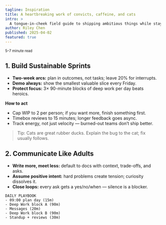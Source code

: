 ```yaml
---
tagline: Inspiration
title: A heartbreaking work of convicts, caffeine, and cats
intro: >
  A tongue-in-cheek field guide to shipping ambitious things while staying human — powered by espresso, empathy, and the occasional office cat.
author: Riley Chen
published: 2025-04-02
featured: true
---
```


<small>5–7 minute read</small>

## 1. Build Sustainable Sprints

- **Two-week arcs:** plan in outcomes, not tasks; leave 20% for interrupts.
- **Demo always:** show the smallest valuable slice every Friday.
- **Protect focus:** 3× 90-minute blocks of deep work per day beats heroics.

**How to act**

- Cap WIP to 2 per person; if you want more, finish something first.
- Timebox reviews to 15 minutes; longer feedback goes async.
- Track energy, not just velocity — burned-out teams don’t ship better.

> Tip: Cats are great rubber ducks. Explain the bug to the cat; fix usually follows.

## 2. Communicate Like Adults

- **Write more, meet less:** default to docs with context, trade-offs, and asks.
- **Assume positive intent:** hard problems create tension; curiosity dissolves it.
- **Close loops:** every ask gets a yes/no/when — silence is a blocker.

```text
DAILY PLAYBOOK
- 09:00 plan day (15m)
- Deep Work block A (90m)
- Messages (20m)
- Deep Work block B (90m)
- Standup + reviews (30m)
```
